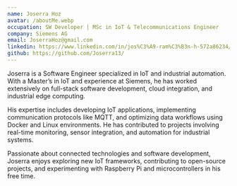 ---
name: Joserra Hoz
avatar: /aboutMe.webp
occupation: SW Developer | MSc in IoT & Telecommunications Engineer
company: Siemens AG
email: JoserraHoz@gmail.com
linkedin: https://www.linkedin.com/in/jos%C3%A9-ram%C3%B3n-h-572a86234/
github: https://github.com/Joserra13/
---

Joserra is a Software Engineer specialized in IoT and industrial automation. With a Master’s in IoT and experience at Siemens, he has worked extensively on full-stack software development, cloud integration, and industrial edge computing.
<br className="extra-space" />

His expertise includes developing IoT applications, implementing communication protocols like MQTT, and optimizing data workflows using Docker and Linux environments. He has contributed to projects involving real-time monitoring, sensor  integration, and automation for industrial systems.
<br className="extra-space" />

Passionate about connected technologies and software development, Joserra enjoys exploring new IoT frameworks, contributing to
open-source projects, and experimenting with Raspberry Pi and microcontrollers in his free time.